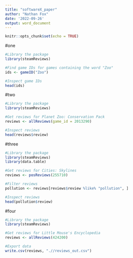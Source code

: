 ```yaml
---
title: "softwareX_paper"
author: "Nathan Fox"
date: '2022-09-26'
output: word_document
---
```


```r
knitr::opts_chunk$set(echo = TRUE)
```

#one
```r
#Library the package 
library(steamReviews)

#Find game IDs for games containing the word "Zoo" 
ids <- gameID("Zoo") 

#Inspect game IDs 
head(ids) 
```

#two
```r
#Library the package 
library(steamReviews)

#Get reviews for Planet Zoo: Conservation Pack 
reviews <- allReviews(game_id = 2013290) 

#Inspect reviews 
head(reviews$review) 
```

#three
```r
#Library the package 
library(steamReviews)
library(data.table) 

#Get reviews for Cities: Skylines
reviews <- posReviews(255710) 

#Filter reviews 
pollution <- reviews[reviews$review %like% "pollution", ] 

#Inspect reviews 
head(pollution$review) 
```

#four
```r
#Library the package 
library(steamReviews)

#Get reviews for Little Mouse's Encyclopedia
reviews <- allReviews(424200) 

#Export data 
write.csv(reviews, ".//reviews_out.csv")  
```


